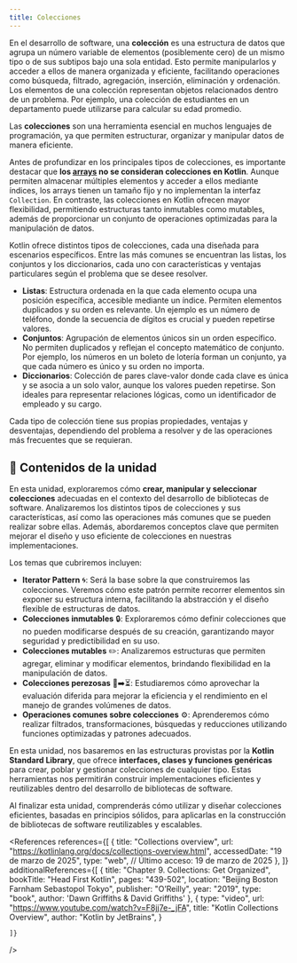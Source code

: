 ```yaml
---
title: Colecciones
---
```


<ReadingTime />
<GitHubRepoLink user="r8vnhill" repo="collections-kt" />
<RepoClone repoName="collections-kt" />

En el desarrollo de software, una **colección** es una estructura de datos que agrupa un número variable de elementos (posiblemente cero) de un mismo tipo o de sus subtipos bajo una sola entidad. Esto permite manipularlos y acceder a ellos de manera organizada y eficiente, facilitando operaciones como búsqueda, filtrado, agregación, inserción, eliminación y ordenación. Los elementos de una colección representan objetos relacionados dentro de un problema. Por ejemplo, una colección de estudiantes en un departamento puede utilizarse para calcular su edad promedio.

Las **colecciones** son una herramienta esencial en muchos lenguajes de programación, ya que permiten estructurar, organizar y manipular datos de manera eficiente.

Antes de profundizar en los principales tipos de colecciones, es importante destacar que **los [arrays](https://kotlinlang.org/docs/arrays.html) no se consideran colecciones en Kotlin**. Aunque permiten almacenar múltiples elementos y acceder a ellos mediante índices, los arrays tienen un tamaño fijo y no implementan la interfaz `Collection`. En contraste, las colecciones en Kotlin ofrecen mayor flexibilidad, permitiendo estructuras tanto inmutables como mutables, además de proporcionar un conjunto de operaciones optimizadas para la manipulación de datos.

Kotlin ofrece distintos tipos de colecciones, cada una diseñada para escenarios específicos. Entre las más comunes se encuentran las listas, los conjuntos y los diccionarios, cada uno con características y ventajas particulares según el problema que se desee resolver.

- **Listas**: Estructura ordenada en la que cada elemento ocupa una posición específica, accesible mediante un índice. Permiten elementos duplicados y su orden es relevante. Un ejemplo es un número de teléfono, donde la secuencia de dígitos es crucial y pueden repetirse valores.  
- **Conjuntos**: Agrupación de elementos únicos sin un orden específico. No permiten duplicados y reflejan el concepto matemático de conjunto. Por ejemplo, los números en un boleto de lotería forman un conjunto, ya que cada número es único y su orden no importa.  
- **Diccionarios**: Colección de pares clave-valor donde cada clave es única y se asocia a un solo valor, aunque los valores pueden repetirse. Son ideales para representar relaciones lógicas, como un identificador de empleado y su cargo.

Cada tipo de colección tiene sus propias propiedades, ventajas y desventajas, dependiendo del problema a resolver y de las operaciones más frecuentes que se requieran.

## 📌 Contenidos de la unidad

En esta unidad, exploraremos cómo **crear, manipular y seleccionar colecciones** adecuadas en el contexto del desarrollo de bibliotecas de software. Analizaremos los distintos tipos de colecciones y sus características, así como las operaciones más comunes que se pueden realizar sobre ellas. Además, abordaremos conceptos clave que permiten mejorar el diseño y uso eficiente de colecciones en nuestras implementaciones.

Los temas que cubriremos incluyen:

- **Iterator Pattern** 🌀: Será la base sobre la que construiremos las colecciones. Veremos cómo este patrón permite recorrer elementos sin exponer su estructura interna, facilitando la abstracción y el diseño flexible de estructuras de datos.  
- **Colecciones inmutables** 🔒: Exploraremos cómo definir colecciones que no pueden modificarse después de su creación, garantizando mayor seguridad y predictibilidad en su uso.  
- **Colecciones mutables** ✏️: Analizaremos estructuras que permiten agregar, eliminar y modificar elementos, brindando flexibilidad en la manipulación de datos.  
- **Colecciones perezosas** 🛑➡️⏳: Estudiaremos cómo aprovechar la evaluación diferida para mejorar la eficiencia y el rendimiento en el manejo de grandes volúmenes de datos.  
- **Operaciones comunes sobre colecciones** ⚙️: Aprenderemos cómo realizar filtrados, transformaciones, búsquedas y reducciones utilizando funciones optimizadas y patrones adecuados.  

En esta unidad, nos basaremos en las estructuras provistas por la **Kotlin Standard Library**, que ofrece **interfaces, clases y funciones genéricas** para crear, poblar y gestionar colecciones de cualquier tipo. Estas herramientas nos permitirán construir implementaciones eficientes y reutilizables dentro del desarrollo de bibliotecas de software.  

Al finalizar esta unidad, comprenderás cómo utilizar y diseñar colecciones eficientes, basadas en principios sólidos, para aplicarlas en la construcción de bibliotecas de software reutilizables y escalables.

<References references={[
        {
            title: "Collections overview",
            url: "https://kotlinlang.org/docs/collections-overview.html",
            accessedDate: "19 de marzo de 2025",
            type: "web",
            // Último acceso: 19 de marzo de 2025
        },
    ]}
    additionalReferences={[
        {
            title: "Chapter 9. Collections: Get Organized",
            bookTitle: "Head First Kotlin",
            pages: "439-502",
            location: "Beijing Boston Farnham Sebastopol Tokyo",
            publisher: "O’Reilly",
            year: "2019",
            type: "book",
            author: 'Dawn Griffiths & David Griffiths'
        },
        {
            type: "video",
            url: "https://www.youtube.com/watch?v=F8jj7e-_jFA",
            title: "Kotlin Collections Overview",
            author: "Kotlin by JetBrains",
        }
        
    ]}
/>
